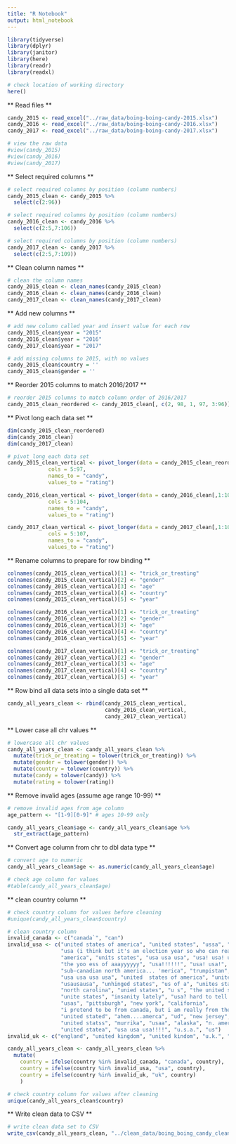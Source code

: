 ```yaml
---
title: "R Notebook"
output: html_notebook
---
```


```r
library(tidyverse)
library(dplyr)
library(janitor)
library(here)
library(readr)
library(readxl)
```

```r
# check location of working directory
here()
```

** Read files **

```r
candy_2015 <- read_excel("../raw_data/boing-boing-candy-2015.xlsx")
candy_2016 <- read_excel("../raw_data/boing-boing-candy-2016.xlsx")
candy_2017 <- read_excel("../raw_data/boing-boing-candy-2017.xlsx")
```

```r
# view the raw data
#view(candy_2015)
#view(candy_2016)
#view(candy_2017)
```

** Select required columns **

```r
# select required columns by position (column numbers)
candy_2015_clean <- candy_2015 %>%
  select(c(2:96))
```
```r
# select required columns by position (column numbers)
candy_2016_clean <- candy_2016 %>%
  select(c(2:5,7:106))
```
```r
# select required columns by position (column numbers)
candy_2017_clean <- candy_2017 %>%
  select(c(2:5,7:109))
```

** Clean column names **

```r
# clean the column names
candy_2015_clean <- clean_names(candy_2015_clean)
candy_2016_clean <- clean_names(candy_2016_clean)
candy_2017_clean <- clean_names(candy_2017_clean)
```

** Add new columns **

```r
# add new column called year and insert value for each row
candy_2015_clean$year = "2015"
candy_2016_clean$year = "2016"
candy_2017_clean$year = "2017"

# add missing columns to 2015, with no values
candy_2015_clean$country = ''
candy_2015_clean$gender = ''
```

** Reorder 2015 columns to match 2016/2017 **

```r
# reorder 2015 columns to match column order of 2016/2017
candy_2015_clean_reordered <- candy_2015_clean[, c(2, 98, 1, 97, 3:96)]
```

** Pivot long each data set **

```r
dim(candy_2015_clean_reordered)
dim(candy_2016_clean)
dim(candy_2017_clean)
```

```r
# pivot_long each data set
candy_2015_clean_vertical <- pivot_longer(data = candy_2015_clean_reordered[,1:98],
             cols = 5:97,
             names_to = "candy",
             values_to = "rating")

candy_2016_clean_vertical <- pivot_longer(data = candy_2016_clean[,1:105],
             cols = 5:104,
             names_to = "candy",
             values_to = "rating")

candy_2017_clean_vertical <- pivot_longer(data = candy_2017_clean[,1:108],
             cols = 5:107,
             names_to = "candy",
             values_to = "rating")
```

** Rename columns to prepare for row binding **

```r
colnames(candy_2015_clean_vertical)[1] <- "trick_or_treating"
colnames(candy_2015_clean_vertical)[2] <- "gender"
colnames(candy_2015_clean_vertical)[3] <- "age"
colnames(candy_2015_clean_vertical)[4] <- "country"
colnames(candy_2015_clean_vertical)[5] <- "year"

colnames(candy_2016_clean_vertical)[1] <- "trick_or_treating"
colnames(candy_2016_clean_vertical)[2] <- "gender"
colnames(candy_2016_clean_vertical)[3] <- "age"
colnames(candy_2016_clean_vertical)[4] <- "country"
colnames(candy_2016_clean_vertical)[5] <- "year"

colnames(candy_2017_clean_vertical)[1] <- "trick_or_treating"
colnames(candy_2017_clean_vertical)[2] <- "gender"
colnames(candy_2017_clean_vertical)[3] <- "age"
colnames(candy_2017_clean_vertical)[4] <- "country"
colnames(candy_2017_clean_vertical)[5] <- "year"
```

** Row bind all data sets into a single data set **

```r
candy_all_years_clean <- rbind(candy_2015_clean_vertical,
                               candy_2016_clean_vertical,
                               candy_2017_clean_vertical)
```

** Lower case all chr values **

```r
# lowercase all chr values
candy_all_years_clean <- candy_all_years_clean %>%
  mutate(trick_or_treating = tolower(trick_or_treating)) %>%
  mutate(gender = tolower(gender)) %>%
  mutate(country = tolower(country)) %>%
  mutate(candy = tolower(candy)) %>%
  mutate(rating = tolower(rating))
```

** Remove invalid ages (assume age range 10-99) **

```r
# remove invalid ages from age column
age_pattern <- "[1-9][0-9]" # ages 10-99 only

candy_all_years_clean$age <- candy_all_years_clean$age %>%
  str_extract(age_pattern)
```

** Convert age column from chr to dbl data type **

```r
# convert age to numeric
candy_all_years_clean$age <- as.numeric(candy_all_years_clean$age)
```

```r
# check age column for values
#table(candy_all_years_clean$age)
```

** clean country column **

```r
# check country column for values before cleaning
#unique(candy_all_years_clean$country)
```

```r
# clean country column
invalid_canada <- c("canada`", "can")
invalid_usa <- c("united states of america", "united states", "ussa", "u.s.a", "murica", "usa!",
                 "usa (i think but it's an election year so who can really tell)", "u.s.",
                 "america", "units states", "usa usa usa", "usa! usa! usa!", "the best one - usa",
                 "the yoo ess of aaayyyyyy", "usa!!!!!!", "usa! usa!", "united sates",
                 "sub-canadian north america... 'merica", "trumpistan", "merica", "united stetes",
                 "usa usa usa usa", "united  states of america", "united state", "united staes",
                 "usausausa", "unhinged states", "us of a", "unites states", "the united states",
                 "north carolina", "unied states", "u s", "the united states of america",
                 "unite states", "insanity lately", "usa? hard to tell anymore..", "'merica",
                 "usas", "pittsburgh", "new york", "california",
                 "i pretend to be from canada, but i am really from the united states.",
                 "united stated", "ahem....amerca", "ud", "new jersey", "united ststes",
                 "united statss", "murrika", "usaa", "alaska", "n. america", "u s a",
                 "united statea", "usa usa usa!!!!", "u.s.a.", "us")
invalid_uk <- c("england", "united kingdom", "united kindom", "u.k.", "scotland", "endland")

candy_all_years_clean <- candy_all_years_clean %>%
  mutate(
    country = ifelse(country %in% invalid_canada, "canada", country),
    country = ifelse(country %in% invalid_usa, "usa", country),
    country = ifelse(country %in% invalid_uk, "uk", country)
    )
```

```r
# check country column for values after cleaning
unique(candy_all_years_clean$country)
```

** Write clean data to CSV **

```r
# write clean data set to CSV
write_csv(candy_all_years_clean, "../clean_data/boing_boing_candy_clean.csv")
```

